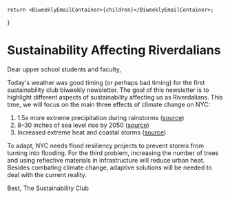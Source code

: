 	return <BiweeklyEmailContainer>{children}</BiweeklyEmailContainer>;
}

# Sustainability Affecting Riverdalians

Dear upper school students and faculty,

Today's weather was good timing (or perhaps bad timing) for the first sustainability club  biweekly  newsletter. The goal of this  newsletter  is to highlight different aspects of sustainability affecting us as Riverdalians. This time, we will focus on the main three effects of climate change on NYC:

1.  1.5x more extreme precipitation during rainstorms ([source](https://comptroller.nyc.gov/services/for-the-public/nyc-climate-dashboard/overview/))
2.  8–30 inches of sea level rise by 2050 ([source](https://www.nyc.gov/assets/planning/download/pdf/plans-studies/climate-resiliency/resiliency-newsletter-11-sea-level-rise-in-nyc.pdf))
3.  Increased extreme heat and coastal storms ([source](https://comptroller.nyc.gov/services/for-the-public/nyc-climate-dashboard/overview/))

To adapt, NYC needs flood resiliency projects to prevent storms from turning into flooding. For the third problem, increasing the number of trees and using reflective materials in infrastructure will reduce urban heat. Besides combating climate change, adaptive solutions will be needed to deal with the current reality.
  
Best,
The Sustainability Club